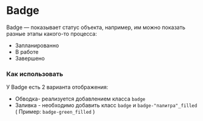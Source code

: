 
<Meta of={BadgeStories} />

# Badge

Badge — показывает статус объекта, например, им можно показать разные этапы какого-то процесса:

- Запланированно
- В работе
- Завершено

### Как использовать

У Badge есть 2 варианта отображения:

- Обводка- реализуется добавлением класса `badge`
- Заливка - необходимо добавить класс `badge` и `badge-"палитра"_filled` ( Пример: `badge-green_filled` )
